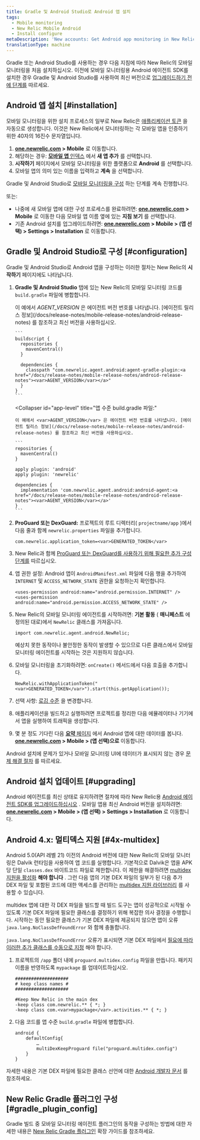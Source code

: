```yaml
---
title: Gradle 및 Android Studio로 Android 앱 설치
tags:
  - Mobile monitoring
  - New Relic Mobile Android
  - Install configure
metaDescription: 'New accounts: Get Android app monitoring in New Relic at newrelic.com/signup. Existing accounts: Add mobile monitoring to your Android apps from the UI.'
translationType: machine
---
```


Gradle 또는 Android Studio를 사용하는 경우 다음 지침에 따라 New Relic의 모바일 모니터링을 처음 설치하십시오. 이전에 모바일 모니터링용 Android 에이전트 SDK를 설치한 경우 Gradle 및 Android Studio를 사용하여 최신 버전으로 [업그레이드하기 전에 단계를](/docs/mobile-monitoring/new-relic-mobile-android/install-configure/upgrade-new-relic-mobiles-android-sdk#android_upgrade_1) 따르세요.

## Android 앱 설치 [#installation]

모바일 모니터링을 위한 설치 프로세스의 일부로 New Relic은 [애플리케이션 토큰](/docs/mobile-apps/viewing-your-application-token) 을 자동으로 생성합니다. 이것은 New Relic에서 모니터링하는 각 모바일 앱을 인증하기 위한 40자의 16진수 문자열입니다.

1. **[one.newrelic.com](https://one.newrelic.com/all-capabilities) > Mobile** 로 이동합니다.
2. 해당하는 경우: [**모바일 앱** 인덱스](/docs/mobile-monitoring/mobile-monitoring-ui/mobile-app-pages/mobile-apps-index) 에서 **새 앱 추가** 를 선택합니다.
3. **시작하기** 페이지에서 모바일 모니터링을 위한 플랫폼으로 **Android** 를 선택합니다.
4. 모바일 앱의 의미 있는 이름을 입력하고 **계속** 을 선택합니다.

Gradle 및 Android Studio로 [모바일 모니터링을 구성](#configuration) 하는 단계를 계속 진행합니다.

또는:

* 나중에 새 모바일 앱에 대한 구성 프로세스를 완료하려면: **[one.newrelic.com](https://one.newrelic.com/all-capabilities) > Mobile** 로 이동한 다음 모바일 앱 이름 옆에 있는 **지침 보기** 를 선택합니다.
* 기존 Android 설치를 업그레이드하려면: **[one.newrelic.com](https://one.newrelic.com/mobile) > Mobile > (앱 선택) > Settings > Installation** 로 이동합니다.

## Gradle 및 Android Studio로 구성 [#configuration]

Gradle 및 Android Studio로 Android 앱을 구성하는 이러한 절차는 New Relic의 **시작하기** 페이지에도 나타납니다.

1. **Gradle 및 Android Studio** 탭에 있는 New Relic의 모바일 모니터링 코드를 `build.gradle` 파일에 병합합니다.

   <CollapserGroup>
     <Collapser
       id="project-level"
       title="프로젝트 수준 build.gradle 파일:"
     >
       이 예에서 <var>AGENT_VERSION</var> 은 에이전트 버전 번호를 나타냅니다. [에이전트 릴리스 정보](/docs/release-notes/mobile-release-notes/android-release-notes) 를 참조하고 최신 버전을 사용하십시오.

       ```
       buildscript {
         repositories {
           mavenCentral()
         }

         dependencies {
           classpath "com.newrelic.agent.android:agent-gradle-plugin:<a href="/docs/release-notes/mobile-release-notes/android-release-notes"><var>AGENT_VERSION</var></a>"
         }
       }
       ```
     </Collapser>

     <Collapser
       id="app-level"
       title="앱 수준 build.gradle 파일:"
     >
       이 예에서 <var>AGENT_VERSION</var> 은 에이전트 버전 번호를 나타냅니다. [에이전트 릴리스 정보](/docs/release-notes/mobile-release-notes/android-release-notes) 를 참조하고 최신 버전을 사용하십시오.

       ```
       repositories {
         mavenCentral()
       }

       apply plugin: 'android'
       apply plugin: 'newrelic'

       dependencies {
         implementation 'com.newrelic.agent.android:android-agent:<a href="/docs/release-notes/mobile-release-notes/android-release-notes"><var>AGENT_VERSION</var></a>'
       }
       ```
     </Collapser>
   </CollapserGroup>

2. **ProGuard 또는 DexGuard:** 프로젝트의 루트 디렉터리( `projectname/app` )에서 다음 줄과 함께 `newrelic.properties` 파일을 추가합니다.

   ```
   com.newrelic.application_token=<var>GENERATED_TOKEN</var>
   ```

3. New Relic과 함께 [ProGuard 또는 DexGuard를 사용하기 위해 필요한 추가 구성 단계를](/docs/mobile-monitoring/new-relic-mobile-android/install-configure/configure-proguard-or-dexguard-android-apps) 따르십시오.

4. 앱 권한 설정: Android 앱이 `AndroidManifest.xml` 파일에 다음 행을 추가하여 `INTERNET` 및 `ACCESS_NETWORK_STATE` 권한을 요청하는지 확인합니다.

   ```
   <uses-permission android:name="android.permission.INTERNET" />
   <uses-permission android:name="android.permission.ACCESS_NETWORK_STATE" />
   ```

5. New Relic의 모바일 모니터링 에이전트를 시작하려면: **기본 활동** ( **매니페스트** 에 정의된 대로)에서 `NewRelic` 클래스를 가져옵니다.

   ```
   import com.newrelic.agent.android.NewRelic;
   ```

   <Callout variant="important">
     예상치 못한 동작이나 불안정한 동작이 발생할 수 있으므로 다른 클래스에서 모바일 모니터링 에이전트를 시작하는 것은 지원하지 않습니다.
   </Callout>

6. 모바일 모니터링을 초기화하려면: `onCreate()` 메서드에서 다음 호출을 추가합니다.

   ```
   NewRelic.withApplicationToken("<var>GENERATED_TOKEN</var>").start(this.getApplication());
   ```

7. 선택 사항: [로깅 수준](/docs/mobile-monitoring/new-relic-mobile-android/api-guides/android-agent-configuration-feature-flags#logging) 을 변경합니다.

8. 애플리케이션을 빌드하고 실행하려면 프로젝트를 정리한 다음 에뮬레이터나 기기에서 앱을 실행하여 트래픽을 생성합니다.

9. 몇 분 정도 기다린 다음 [**요약** 페이지](/docs/mobile-monitoring/mobile-monitoring-ui/mobile-app-pages/mobile-apps-overview-page) 에서 Android 앱에 대한 데이터를 봅니다. **[one.newrelic.com](https://one.newrelic.com/mobile) > Mobile > (앱 선택)으로** 이동합니다.

Android 설치에 문제가 있거나 모바일 모니터링 UI에 데이터가 표시되지 않는 경우 [문제 해결 절차](/docs/mobile-monitoring/new-relic-mobile-android/troubleshoot/no-data-appears-android) 를 따르세요.

<InstallFeedback/>

## Android 설치 업데이트 [#upgrading]

Android 에이전트를 최신 상태로 유지하려면 절차에 따라 New Relic용 [Android 에이전트 SDK를 업그레이드하십시오](/docs/mobile-monitoring/new-relic-mobile-android/install-configure/upgrading-new-relic-mobiles-android-sdk) . 모바일 앱용 최신 Android 버전을 설치하려면: **[one.newrelic.com](https://one.newrelic.com/mobile) > Mobile > (앱 선택) > Settings > Installation** 로 이동합니다.

## Android 4.x: 멀티덱스 지원 [#4x-multidex]

Android 5.0(API 레벨 21) 이전의 Android 버전에 대한 New Relic의 모바일 모니터링은 Dalvik 런타임을 사용하여 앱 코드를 실행합니다. 기본적으로 Dalvik은 앱을 APK당 단일 `classes.dex` 바이트코드 파일로 제한합니다. 이 제한을 해결하려면 [multidex 지원을 활성화](https://developer.android.com/studio/build/multidex.html) **해야 합니다** . 그런 다음 앱의 기본 DEX 파일의 일부가 된 다음 추가 DEX 파일 및 포함된 코드에 대한 액세스를 관리하는 [multidex 지원 라이브러리](https://developer.android.com/tools/support-library/features.html#multidex) 를 사용할 수 있습니다.

multidex 앱에 대한 각 DEX 파일을 빌드할 때 빌드 도구는 앱이 성공적으로 시작될 수 있도록 기본 DEX 파일에 필요한 클래스를 결정하기 위해 복잡한 의사 결정을 수행합니다. 시작하는 동안 필요한 클래스가 기본 DEX 파일에 제공되지 않으면 앱이 오류 `java.lang.NoClassDefFoundError` 와 함께 충돌합니다.

`java.lang.NoClassDefFoundError` 오류가 표시되면 기본 DEX 파일에서 [필요에 따라 이러한 추가 클래스를 수동으로 지정](https://developer.android.com/studio/build/multidex.html#keep) 해야 합니다.

1. 프로젝트의 `/app` 폴더 내에 `proguard.multidex.config` 파일을 만듭니다. 패키지 이름을 반영하도록 `mypackage` 를 업데이트하십시오.

   ```
   ####################
   # keep class names #
   ####################

   #Keep New Relic in the main dex
   -keep class com.newrelic.** { *; }
   -keep class com.<var>mypackage</var>.activities.** { *; }
   ```

2. 다음 코드를 앱 수준 `build.gradle` 파일에 병합합니다.

   ```
   android { 
       defaultConfig{
           …
           multiDexKeepProguard file("proguard.multidex.config")
       }
   }
   ```

자세한 내용은 기본 DEX 파일에 필요한 클래스 선언에 대한 [Android 개발자 문서](https://developer.android.com/studio/build/multidex.html#keep) 를 참조하세요.

## New Relic Gradle 플러그인 구성 [#gradle_plugin_config]

Gradle 빌드 중 모바일 모니터링 에이전트 플러그인의 동작을 구성하는 방법에 대한 자세한 내용은 [New Relic Gradle 플러그인](/docs/mobile-monitoring/new-relic-mobile-android/install-configure/configure-new-relic-gradle-plugin) 확장 가이드를 참조하세요.